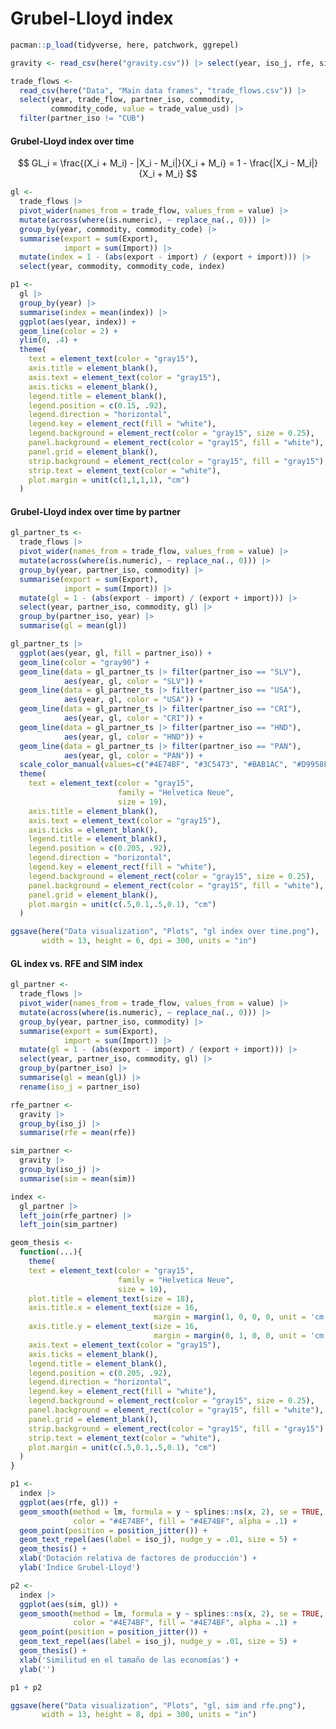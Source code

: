 # Grubel-Lloyd index

```r
pacman::p_load(tidyverse, here, patchwork, ggrepel)
```

```r
gravity <- read_csv(here("gravity.csv")) |> select(year, iso_j, rfe, sim)

trade_flows <- 
  read_csv(here("Data", "Main data frames", "trade_flows.csv")) |> 
  select(year, trade_flow, partner_iso, commodity, 
         commodity_code, value = trade_value_usd) |> 
  filter(partner_iso != "CUB")
```

#### Grubel-Lloyd index over time

$$
GL_i = \frac{(X_i + M_i) - |X_i - M_i|}{X_i + M_i} = 1 - \frac{|X_i - M_i|}{X_i + M_i}
$$

```r
gl <- 
  trade_flows |> 
  pivot_wider(names_from = trade_flow, values_from = value) |> 
  mutate(across(where(is.numeric), ~ replace_na(., 0))) |> 
  group_by(year, commodity, commodity_code) |> 
  summarise(export = sum(Export),
            import = sum(Import)) |> 
  mutate(index = 1 - (abs(export - import) / (export + import))) |> 
  select(year, commodity, commodity_code, index)
```

```r
p1 <- 
  gl |> 
  group_by(year) |> 
  summarise(index = mean(index)) |> 
  ggplot(aes(year, index)) +
  geom_line(color = 2) +
  ylim(0, .4) +
  theme(
    text = element_text(color = "gray15"),
    axis.title = element_blank(),
    axis.text = element_text(color = "gray15"),
    axis.ticks = element_blank(),
    legend.title = element_blank(),
    legend.position = c(0.15, .92),
    legend.direction = "horizontal", 
    legend.key = element_rect(fill = "white"),
    legend.background = element_rect(color = "gray15", size = 0.25),
    panel.background = element_rect(color = "gray15", fill = "white"),
    panel.grid = element_blank(),
    strip.background = element_rect(color = "gray15", fill = "gray15"),
    strip.text = element_text(color = "white"),
    plot.margin = unit(c(1,1,1,1), "cm")
  )
```

#### Grubel-Lloyd index over time by partner

```r
gl_partner_ts <- 
  trade_flows |> 
  pivot_wider(names_from = trade_flow, values_from = value) |> 
  mutate(across(where(is.numeric), ~ replace_na(., 0))) |> 
  group_by(year, partner_iso, commodity) |> 
  summarise(export = sum(Export),
            import = sum(Import)) |> 
  mutate(gl = 1 - (abs(export - import) / (export + import))) |> 
  select(year, partner_iso, commodity, gl) |> 
  group_by(partner_iso, year) |> 
  summarise(gl = mean(gl))
```

```r
gl_partner_ts |> 
  ggplot(aes(year, gl, fill = partner_iso)) +
  geom_line(color = "gray90") +
  geom_line(data = gl_partner_ts |> filter(partner_iso == "SLV"),
            aes(year, gl, color = "SLV")) +
  geom_line(data = gl_partner_ts |> filter(partner_iso == "USA"),
            aes(year, gl, color = "USA")) +
  geom_line(data = gl_partner_ts |> filter(partner_iso == "CRI"),
            aes(year, gl, color = "CRI")) +
  geom_line(data = gl_partner_ts |> filter(partner_iso == "HND"),
            aes(year, gl, color = "HND")) +
  geom_line(data = gl_partner_ts |> filter(partner_iso == "PAN"),
            aes(year, gl, color = "PAN")) +
  scale_color_manual(values=c("#4E74BF", "#3C5473", "#BAB1AC", "#D9958F", "#D94343")) +
  theme(
    text = element_text(color = "gray15", 
                        family = "Helvetica Neue",
                        size = 19),
    axis.title = element_blank(),
    axis.text = element_text(color = "gray15"),
    axis.ticks = element_blank(),
    legend.title = element_blank(),
    legend.position = c(0.205, .92),
    legend.direction = "horizontal", 
    legend.key = element_rect(fill = "white"),
    legend.background = element_rect(color = "gray15", size = 0.25),
    panel.background = element_rect(color = "gray15", fill = "white"),
    panel.grid = element_blank(),
    plot.margin = unit(c(.5,0.1,.5,0.1), "cm")
  )
```

```r
ggsave(here("Data visualization", "Plots", "gl index over time.png"), 
       width = 13, height = 6, dpi = 300, units = "in")
```

#### GL index vs. RFE and SIM index

```r
gl_partner <- 
  trade_flows |> 
  pivot_wider(names_from = trade_flow, values_from = value) |> 
  mutate(across(where(is.numeric), ~ replace_na(., 0))) |> 
  group_by(year, partner_iso, commodity) |> 
  summarise(export = sum(Export),
            import = sum(Import)) |> 
  mutate(gl = 1 - (abs(export - import) / (export + import))) |> 
  select(year, partner_iso, commodity, gl) |> 
  group_by(partner_iso) |> 
  summarise(gl = mean(gl)) |> 
  rename(iso_j = partner_iso)

rfe_partner <- 
  gravity |> 
  group_by(iso_j) |> 
  summarise(rfe = mean(rfe))

sim_partner <- 
  gravity |> 
  group_by(iso_j) |> 
  summarise(sim = mean(sim))

index <- 
  gl_partner |> 
  left_join(rfe_partner) |> 
  left_join(sim_partner)
```

```r
geom_thesis <- 
  function(...){
    theme(
    text = element_text(color = "gray15", 
                        family = "Helvetica Neue",
                        size = 19),
    plot.title = element_text(size = 18),
    axis.title.x = element_text(size = 16,
                                margin = margin(1, 0, 0, 0, unit = 'cm')),
    axis.title.y = element_text(size = 16,
                                margin = margin(0, 1, 0, 0, unit = 'cm')),
    axis.text = element_text(color = "gray15"),
    axis.ticks = element_blank(),
    legend.title = element_blank(),
    legend.position = c(0.205, .92),
    legend.direction = "horizontal", 
    legend.key = element_rect(fill = "white"),
    legend.background = element_rect(color = "gray15", size = 0.25),
    panel.background = element_rect(color = "gray15", fill = "white"),
    panel.grid = element_blank(),
    strip.background = element_rect(color = "gray15", fill = "gray15"),
    strip.text = element_text(color = "white"),
    plot.margin = unit(c(.5,0.1,.5,0.1), "cm")
  )
}
```

```r
p1 <- 
  index |> 
  ggplot(aes(rfe, gl)) +
  geom_smooth(method = lm, formula = y ~ splines::ns(x, 2), se = TRUE,
              color = "#4E74BF", fill = "#4E74BF", alpha = .1) +
  geom_point(position = position_jitter()) +
  geom_text_repel(aes(label = iso_j), nudge_y = .01, size = 5) +
  geom_thesis() +
  xlab('Dotación relativa de factores de producción') +
  ylab('Índice Grubel-Lloyd')

p2 <- 
  index |> 
  ggplot(aes(sim, gl)) +
  geom_smooth(method = lm, formula = y ~ splines::ns(x, 2), se = TRUE,
              color = "#4E74BF", fill = "#4E74BF", alpha = .1) +
  geom_point(position = position_jitter()) +
  geom_text_repel(aes(label = iso_j), nudge_y = .01, size = 5) +
  geom_thesis() +
  xlab('Similitud en el tamaño de las economías') +
  ylab('')

p1 + p2
```

```r
ggsave(here("Data visualization", "Plots", "gl, sim and rfe.png"), 
       width = 13, height = 8, dpi = 300, units = "in")
```
